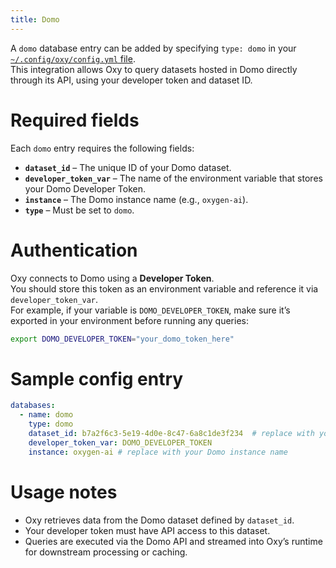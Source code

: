 ```yaml
---
title: Domo
---
```


A `domo` database entry can be added by specifying `type: domo` in your
[`~/.config/oxy/config.yml` file](/learn-about-oxy/config).  
This integration allows Oxy to query datasets hosted in Domo directly through its API, using your developer token and dataset ID.

# Required fields

Each `domo` entry requires the following fields:

- **`dataset_id`** – The unique ID of your Domo dataset.  
- **`developer_token_var`** – The name of the environment variable that stores your Domo Developer Token.  
- **`instance`** – The Domo instance name (e.g., `oxygen-ai`).  
- **`type`** – Must be set to `domo`.

# Authentication

Oxy connects to Domo using a **Developer Token**.  
You should store this token as an environment variable and reference it via `developer_token_var`.  
For example, if your variable is `DOMO_DEVELOPER_TOKEN`, make sure it’s exported in your environment before running any queries:

```bash
export DOMO_DEVELOPER_TOKEN="your_domo_token_here"
```

# Sample config entry
```yaml
databases:
  - name: domo
    type: domo
    dataset_id: b7a2f6c3-5e19-4d0e-8c47-6a8c1de3f234  # replace with your actual dataset ID
    developer_token_var: DOMO_DEVELOPER_TOKEN
    instance: oxygen-ai # replace with your Domo instance name
```


# Usage notes
- Oxy retrieves data from the Domo dataset defined by `dataset_id`.
- Your developer token must have API access to this dataset.
- Queries are executed via the Domo API and streamed into Oxy’s runtime for downstream processing or caching.

